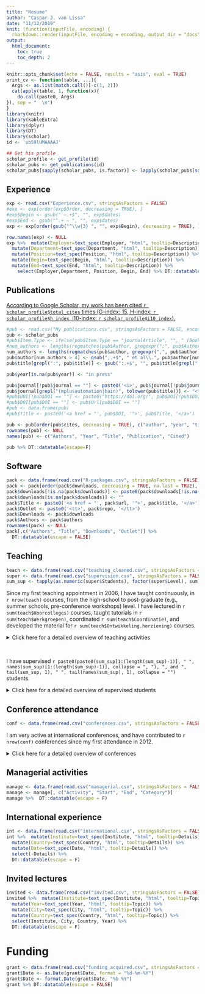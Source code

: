 ```yaml
---
title: "Resume"
author: "Caspar J. van Lissa"
date: "11/12/2019"
knit: (function(inputFile, encoding) {
  rmarkdown::render(inputFile, encoding = encoding, output_dir = "docs", output_file = "index.html") })    
output:
  html_document:
    toc: true
    toc_depth: 2
---
```


```r
knitr::opts_chunk$set(echo = FALSE, results = "asis", eval = TRUE)
print_cv <- function(table, ...){
  Args <- as.list(match.call()[-c(1, 2)])
  cat(apply(table, 1, function(x){
    do.call(paste0, Args)
}), sep = "  \n")
}
library(knitr)
library(kableExtra)
library(dplyr)
library(DT)
library(scholar)
id <- 'ub59lUMAAAAJ'

## Get his profile
scholar_profile <- get_profile(id)
scholar_pubs <- get_publications(id)
scholar_pubs[sapply(scholar_pubs, is.factor)] <- lapply(scholar_pubs[sapply(scholar_pubs, is.factor)], as.character)
```

## Experience

```r
exp <- read.csv("Experience.csv", stringsAsFactors = FALSE)
#exp <- exp[order(exp$Order, decreasing = TRUE), ]
#exp$Begin <- gsub(" –.+$", "", exp$dates)
#exp$End <- gsub("^.+ – ", "", exp$dates)
exp <- exp[order(gsub("^\\w{3} ", "", exp$Begin), decreasing = TRUE), ]

row.names(exp) <- NULL
exp %>%  mutate(Employer=text_spec(Employer, "html", tooltip=Description)) %>% 
  mutate(Department=text_spec(Department, "html", tooltip=Description)) %>% 
  mutate(Position=text_spec(Position, "html", tooltip=Description)) %>% 
  mutate(Begin=text_spec(Begin, "html", tooltip=Description)) %>% 
  mutate(End=text_spec(End, "html", tooltip=Description)) %>% 
    select(Employer,Department, Position, Begin, End) %>% DT::datatable(escape = F)
```

## Publications

[According to Google Scholar, my work has been cited `r scholar_profile$total_cites` times (G-index: 15, H-index: `r scholar_profile$h_index`, i10-index: `r scholar_profile$i10_index`).](https://scholar.google.com/citations?user=ub59lUMAAAAJ)

```r
#pub <- read.csv("My publications.csv", stringsAsFactors = FALSE, encoding = "UTF-8")
pub <- scholar_pubs
#pub$Item.Type <- ifelse(pub$Item.Type == "journalArticle", "", " (Book chapter)")
#num_authors <- lengths(regmatches(pub$Author, gregexpr(";", pub$Author)))
num_authors <- lengths(regmatches(pub$author, gregexpr(",", pub$author)))
pub$author[num_authors > 4] <- gsub(",.+$", " et al\\.", pub$author[num_authors > 4])
pub$title[grepl(":", pub$title)] <- gsub(":.+$", "", pub$title[grepl(":", pub$title)])

pub$year[is.na(pub$year)] <- "in press"

pub$journal[!pub$journal == ""] <- paste0('<i>', pub$journal[!pub$journal == ""], '</i>')
pub$journal[grepl("(mplusautomation|bain)", tolower(pub$title))] <- "<tt>CRAN</tt>"
#pub$DOI[!pub$DOI == ""] <- paste0("https://doi.org/", pub$DOI[!pub$DOI == ""])
#pub$DOI[pub$DOI == ""] <- pub$Url[pub$DOI == ""]
#pub <- data.frame(pub)
#pub$Title <- paste0('<a href = "', pub$DOI, '">', pub$Title, '</a>')

pub <- pub[order(pub$cites, decreasing = TRUE), c("author", "year", "title", "journal", "cites")]
rownames(pub) <- NULL
names(pub) <- c("Authors", "Year", "Title", "Publication", "Cited")

pub %>% DT::datatable(escape=F)
```

## Software

```r
pack <- data.frame(read.csv("R-packages.csv", stringsAsFactors = FALSE))
pack <- pack[order(pack$downloads, decreasing = TRUE, na.last = TRUE), ]
pack$downloads[!is.na(pack$downloads)] <- paste0(pack$downloads[!is.na(pack$downloads)], " downloads. ")
pack$downloads[is.na(pack$downloads)] <- ""
pack$Title <- paste0('<a href = "', pack$url, '">', pack$title, '</a>')
pack$Outlet <- paste0('<tt>', pack$repo, '</tt>')
pack$Downloads <- pack$downloads
pack$Authors <- pack$authors
rownames(pack) <- NULL
pack[,c("Authors", "Title", "Downloads", "Outlet")] %>%
  DT::datatable(escape = FALSE)
```

## Teaching

```r
teach <- data.frame(read.csv("teaching_cleaned.csv", stringsAsFactors = FALSE))
super <- data.frame(read.csv("supervision.csv", stringsAsFactors = FALSE))
sum_sup <- tapply(as.numeric(super$Students), factor(super$Level), sum)
```

Since my first teaching appointment in 2006, I have taught continuously, in `r nrow(teach)` courses, from the high-school to post-graduate (e.g., summer schools, pre-conference workshops) level. I have lectured in `r sum(teach$Hoorcolleges)` courses, taught tutorials in `r sum(teach$Werkgroepen)`, coordinated `r sum(teach$Coordinatie)`, and developed the material for `r sum(teach$Ontwikkeling.herziening)` courses.

<details>
  <summary>Click here for a detailed overview of teaching activities</summary>
```r
rownames(teach) <- NULL
names(teach) <- c("Course", "Year", "Meetings", "students", "Lectures", "Tutorials", "Coordination", "Organization", "Syllabus", "Slides", "Digital aids", "Course development", "Details")
teach[sapply(teach, is.logical)] <- lapply(teach[sapply(teach, is.logical)], function(x)ifelse(x, "Yes", ""))
teach %>%
  kable("html", escape=F) %>% 
  add_header_above(c("Course details" = 4, "Responsibilities" = 8, " " =1)) %>%
    kable_styling(bootstrap_options = c("striped", "hover"))
```
</details><br>

I have supervised `r paste0(paste0(sum_sup[1:(length(sum_sup)-1)], " ", names(sum_sup)[1:(length(sum_sup)-1)], collapse = ", "), ", and ", tail(sum_sup, 1), " ", tail(names(sum_sup), 1), collapse = "")` students.

<details>
  <summary>Click here for a detailed overview of supervised students</summary>
```r
rownames(super) <- NULL
super %>%
  kable("html", escape=F) %>% 
    kable_styling(bootstrap_options = c("striped", "hover"))
```
</details> 

## Conference attendance

```r
conf <- data.frame(read.csv("conferences.csv", stringsAsFactors = FALSE))
```

I am very active at international conferences, and have contributed to `r nrow(conf)` conferences since my first attendance in 2012.

<details>
  <summary>Click here for a detailed overview of conferences</summary>
```r
conf <- conf[order(conf$Date, decreasing = TRUE), c("Organization", "City", "Country", "Date")]
rownames(conf) <- NULL
conf %>%
  kable("html", escape=F) %>% 
    kable_styling(bootstrap_options = c("striped", "hover"))
```
</details>

## Managerial activities

```r
manage <- data.frame(read.csv("managerial.csv", stringsAsFactors = FALSE))
manage <- manage[, c("Activity", "Start", "End", "Category")]
manage %>%  DT::datatable(escape = F)
```

## International experience

```r
int <- data.frame(read.csv("international.csv", stringsAsFactors = FALSE))
int %>%  mutate(Institute=text_spec(Institute, "html", tooltip=Details)) %>% 
  mutate(Country=text_spec(Country, "html", tooltip=Details)) %>% 
  mutate(Date=text_spec(Date, "html", tooltip=Details)) %>% 
  select(-Details) %>%
  DT::datatable(escape = F)
```

## Invited lectures

```r
invited <- data.frame(read.csv("invited.csv", stringsAsFactors = FALSE))
invited %>%  mutate(Institute=text_spec(Institute, "html", tooltip=Topic)) %>% 
  mutate(Year=text_spec(Year, "html", tooltip=Topic)) %>% 
  mutate(City=text_spec(City, "html", tooltip=Topic)) %>% 
  mutate(Country=text_spec(Country, "html", tooltip=Topic)) %>% 
  select(Institute, City, Country, Year) %>%
  DT::datatable(escape = F)
```

# Funding

```r
grant <- data.frame(read.csv("funding_acquired.csv", stringsAsFactors = FALSE))
grant$Date <- as.Date(grant$Date, format = "%d-%m-%Y")
grant$Date <- format.Date(grant$Date, "%b %Y")
grant %>% DT::datatable(escape = FALSE)
```